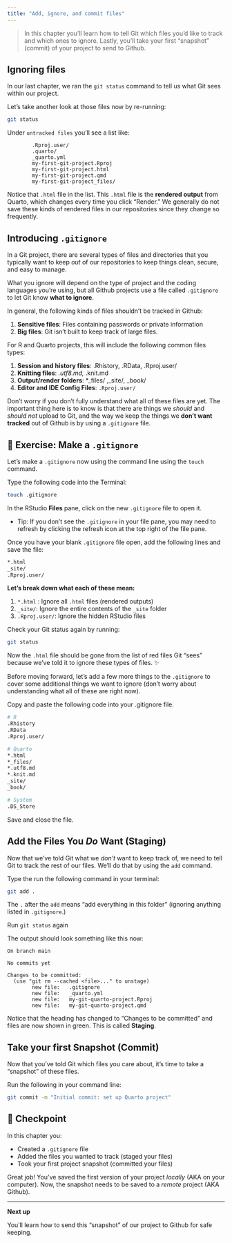 ```yaml
---
title: "Add, ignore, and commit files"
---
```


> In this chapter you'll learn how to tell Git which files you'd like to track and which ones to ignore. Lastly, you'll take your first "snapshot" (commit) of your project to send to Github.

## Ignoring files

In our last chapter, we ran the `git status` command to tell us what Git sees within our project.

Let's take another look at those files now by re-running:

``` bash
git status
```

Under `untracked files` you'll see a list like:

```         
        .Rproj.user/
        .quarto/
        _quarto.yml
        my-first-git-project.Rproj
        my-first-git-project.html
        my-first-git-project.qmd
        my-first-git-project_files/
```

Notice that `.html` file in the list. This `.html` file is the **rendered output** from Quarto, which changes every time you click “Render." We generally do not save these kinds of rendered files in our repositories since they change so frequently.

## Introducing `.gitignore`

In a Git project, there are several types of files and directories that you typically want to keep *out* of our repositories to keep things clean, secure, and easy to manage.

What you ignore will depend on the type of project and the coding languages you're using, but all Github projects use a file called `.gitignore` to let Git know **what to ignore**.

In general, the following kinds of files shouldn't be tracked in Github:

1.  **Sensitive files**: Files containing passwords or private information
2.  **Big files**: Git isn't built to keep track of large files.

For R and Quarto projects, this will include the following common files types:

1.  **Session and history files**: .Rhistory, .RData, .Rproj.user/
2.  **Knitting files**: *.utf8.md,* .knit.md
3.  **Output/render folders**: \*\_files/ ,\_site/, \_book/
4.  **Editor and IDE Config Files**: `.Rproj.user/`

Don't worry if you don't fully understand what all of these files are yet. The important thing here is to know is that there are things we *should* and *should not* upload to Git, and the way we keep the things we **don't want tracked** out of Github is by using a `.gitignore` file.

## 📝 Exercise: Make a `.gitignore`

Let’s make a `.gitignore` now using the command line using the `touch` command.

Type the following code into the Terminal:

``` bash
touch .gitignore
```

In the RStudio **Files** pane, click on the new `.gitignore` file to open it.

-   Tip: If you don't see the `.gitignore` in your file pane, you may need to refresh by clicking the refresh icon at the top right of the file pane.

Once you have your blank `.gitignore` file open, add the following lines and save the file:

``` bash
*.html 
_site/ 
.Rproj.user/
```

**Let's break down what each of these mean:**

1.  `*.html` : Ignore all `.html` files (rendered outputs)
2.  `_site/`: Ignore the entire contents of the `_site` folder
3.  `.Rproj.user/`: Ignore the hidden RStudio files

Check your Git status again by running:

``` bash
git status
```

Now the `.html` file should be gone from the list of red files Git "sees" because we've told it to ignore these types of files. ✨

Before moving forward, let's add a few more things to the `.gitignore` to cover some additional things we want to ignore (don't worry about understanding what all of these are right now).

Copy and paste the following code into your .gitignore file.

``` bash        
# R
.Rhistory
.RData
.Rproj.user/

# Quarto
*.html
*_files/
*.utf8.md
*.knit.md
_site/
_book/

# System
.DS_Store
```

Save and close the file.

## Add the Files You *Do* Want (Staging)

Now that we've told Git what we *don't* want to keep track of, we need to tell Git to track the rest of our files. We'll do that by using the `add` command.

Type the run the following command in your terminal:

``` bash
git add .
```

The `.` after the `add` means “add everything in this folder" (ignoring anything listed in `.gitignore`.)

Run `git status` again

The output should look something like this now:

```         
On branch main

No commits yet

Changes to be committed:
  (use "git rm --cached <file>..." to unstage)
        new file:   .gitignore
        new file:   _quarto.yml
        new file:   my-git-quarto-project.Rproj
        new file:   my-git-quarto-project.qmd
```

Notice that the heading has changed to "Changes to be committed" and files are now shown in green. This is called **Staging**.

## Take your first Snapshot (Commit)

Now that you've told Git which files you care about, it's time to take a "snapshot" of these files.

Run the following in your command line:

``` bash
git commit -m "Initial commit: set up Quarto project"
```

## 🎯 Checkpoint

In this chapter you:

- Created a `.gitignore` file
- Added the files you wanted to track (staged your files)
- Took your first project snapshot (committed your files)


Great job! You’ve saved the first version of your project *locally* (AKA on your computer). Now, the snapshot needs to be saved to a *remote* project (AKA Github).

---

**Next up**

You'll learn how to send this "snapshot" of our project to Github for safe keeping.
